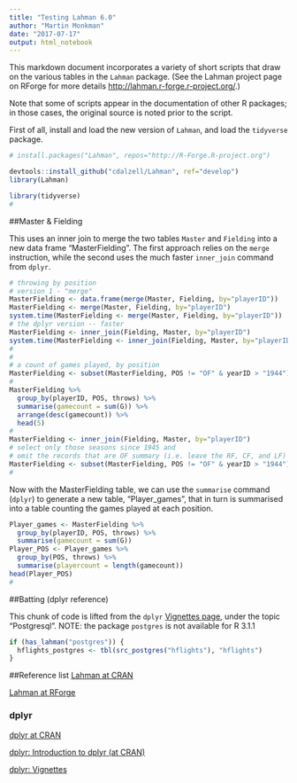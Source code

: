 ```yaml
---
title: "Testing Lahman 6.0"
author: "Martin Monkman"
date: "2017-07-17"
output: html_notebook
---
```


This markdown document incorporates a variety of short scripts that draw on the various tables in the `Lahman` package. (See the Lahman project page on RForge for more details <http://lahman.r-forge.r-project.org/>.)

Note that some of scripts appear in the documentation of other R packages; in those cases, the original source is noted prior to the script.

First of all, install and load the new version of `Lahman`, and load the `tidyverse` package.

```r
# install.packages("Lahman", repos="http://R-Forge.R-project.org")

devtools::install_github("cdalzell/Lahman", ref="develop")
library(Lahman)

library(tidyverse)
#
```


##Master & Fielding

This uses an inner join to merge the two tables `Master` and `Fielding` into a new data frame "MasterFielding".  The first approach relies on the `merge` instruction, while the second uses the much faster `inner_join` command from `dplyr`.


```r
# throwing by position
# version 1 - "merge"
MasterFielding <- data.frame(merge(Master, Fielding, by="playerID"))
MasterFielding <- merge(Master, Fielding, by="playerID")
system.time(MasterFielding <- merge(Master, Fielding, by="playerID"))
# the dplyr version -- faster
MasterFielding <- inner_join(Fielding, Master, by="playerID")
system.time(MasterFielding <- inner_join(Fielding, Master, by="playerID"))
#
#
# a count of games played, by position
MasterFielding <- subset(MasterFielding, POS != "OF" & yearID > "1944")
#
MasterFielding %>%
  group_by(playerID, POS, throws) %>%
  summarise(gamecount = sum(G)) %>%
  arrange(desc(gamecount)) %>% 
  head(5)
#
MasterFielding <- inner_join(Fielding, Master, by="playerID")
# select only those seasons since 1945 and 
# omit the records that are OF summary (i.e. leave the RF, CF, and LF)
MasterFielding <- subset(MasterFielding, POS != "OF" & yearID > "1944")
#
```

Now with the MasterFielding table, we can use the `summarise` command (`dplyr`) to generate a new table, "Player_games", that in turn is summarised into a table counting the games played at each position.

```r
Player_games <- MasterFielding %>%
  group_by(playerID, POS, throws) %>%
  summarise(gamecount = sum(G))
Player_POS <- Player_games %>%
  group_by(POS, throws) %>%
  summarise(playercount = length(gamecount))
head(Player_POS)
#
```

##Batting (dplyr reference)

This chunk of code is lifted from the `dplyr` [Vignettes page](http://cran.r-project.org/web/packages/dplyr/vignettes/databases.html), under the topic "Postgresql". NOTE: the package `postgres` is not available for R 3.1.1

```r
if (has_lahman("postgres")) {
  hflights_postgres <- tbl(src_postgres("hflights"), "hflights")
}
```

##Reference list
[Lahman at CRAN](http://cran.r-project.org/web/packages/Lahman/index.html)

[Lahman at RForge](http://lahman.r-forge.r-project.org/)

### dplyr

[dplyr at CRAN](http://cran.r-project.org/web/packages/dplyr/index.html)

[dplyr: Introduction to dplyr (at CRAN)](http://cran.rstudio.com/web/packages/dplyr/vignettes/introduction.html)

[dplyr: Vignettes](http://cran.r-project.org/web/packages/dplyr/vignettes/databases.html)